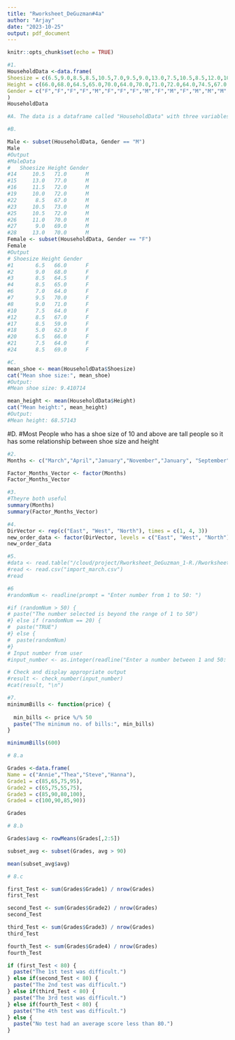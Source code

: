```yaml
---
title: "Rworksheet_DeGuzman#4a"
author: "Arjay"
date: "2023-10-25"
output: pdf_document
---
```


```r
knitr::opts_chunk$set(echo = TRUE)
```

```r
#1.
HouseholdData <-data.frame(
Shoesize = c(6.5,9.0,8.5,8.5,10.5,7.0,9.5,9.0,13.0,7.5,10.5,8.5,12.0,10.5,13.0,11.5,8.5,5.0,10.0,6.5,7.5,8.5,10.5,8.5,10.5,11.0,9.0,13.0),
Height = c(66.0,68.0,64.5,65.0,70.0,64.0,70.0,71.0,72.0,64.0,74.5,67.0,71.0,71.0,77.0,72.0,59.0,62.0,72.0,66.0,64.0,67.0,73.0,69.0,72.0,70.0,69.0,70.0),
Gender = c("F","F","F","F","M","F","F","F","M","F","M","F","M","M","M","M","F","F","M","F","F","M","M","F","M","M","M","M")
)
HouseholdData

#A. The data is a dataframe called "HouseholdData" with three variables: "Shoesize", "Height", and "Gender".
```

```r
#B.

Male <- subset(HouseholdData, Gender == "M")
Male
#Output
#MaleData
#   Shoesize Height Gender
#14     10.5   71.0      M
#15     13.0   77.0      M
#16     11.5   72.0      M
#19     10.0   72.0      M
#22      8.5   67.0      M
#23     10.5   73.0      M
#25     10.5   72.0      M
#26     11.0   70.0      M
#27      9.0   69.0      M
#28     13.0   70.0      M
Female <- subset(HouseholdData, Gender == "F")
Female
#Output
# Shoesize Height Gender
#1       6.5   66.0      F
#2       9.0   68.0      F
#3       8.5   64.5      F
#4       8.5   65.0      F
#6       7.0   64.0      F
#7       9.5   70.0      F
#8       9.0   71.0      F
#10      7.5   64.0      F
#12      8.5   67.0      F
#17      8.5   59.0      F
#18      5.0   62.0      F
#20      6.5   66.0      F
#21      7.5   64.0      F
#24      8.5   69.0      F
```

```r
#C.
mean_shoe <- mean(HouseholdData$Shoesize)
cat("Mean shoe size:", mean_shoe)
#Output: 
#Mean shoe size: 9.410714

mean_height <- mean(HouseholdData$Height)
cat("Mean height:", mean_height)
#Output:
#Mean height: 68.57143
```


#D.
#Most People who has a shoe size of 10 and above are tall people so it has some relationship between shoe size and height


```r
#2.
Months <- c("March","April","January","November","January", "September","October","September","November","August", "January","November","November","February","May","August", "July","December","August","August","September","November","February", "April")

Factor_Months_Vector <- factor(Months)
Factor_Months_Vector
```

```r
#3. 
#Theyre both useful 
summary(Months)
summary(Factor_Months_Vector)
```

```r
#4.
DirVector <- rep(c("East", "West", "North"), times = c(1, 4, 3))
new_order_data <- factor(DirVector, levels = c("East", "West", "North"))
new_order_data
```

```r
#5.
#data <- read.table("/cloud/project/Rworksheet_DeGuzman_1-R./Rworksheets#4a", header=TRUE, sep=",")
#read <- read.csv("import_march.csv")
#read
```

```r
#6
#randomNum <- readline(prompt = "Enter number from 1 to 50: ")

#if (randomNum > 50) {
# paste("The number selected is beyond the range of 1 to 50")
#} else if (randomNum == 20) {
#  paste("TRUE")
#} else {
#  paste(randomNum)
#}
# Input number from user
#input_number <- as.integer(readline("Enter a number between 1 and 50: "))

# Check and display appropriate output
#result <- check_number(input_number)
#cat(result, "\n")
```

```r
#7. 
minimumBills <- function(price) {
 
  min_bills <- price %/% 50
  paste("The minimum no. of bills:", min_bills)
}

minimumBills(600)
```

```r
# 8.a

Grades <-data.frame(
Name = c("Annie","Thea","Steve","Hanna"),
Grade1 = c(85,65,75,95),
Grade2 = c(65,75,55,75),
Grade3 = c(85,90,80,100),
Grade4 = c(100,90,85,90))

Grades
```

```r
# 8.b

Grades$avg <- rowMeans(Grades[,2:5])

subset_avg <- subset(Grades, avg > 90)

mean(subset_avg$avg)
```

```r
# 8.c

first_Test <- sum(Grades$Grade1) / nrow(Grades)
first_Test

second_Test <- sum(Grades$Grade2) / nrow(Grades)
second_Test

third_Test <- sum(Grades$Grade3) / nrow(Grades)
third_Test

fourth_Test <- sum(Grades$Grade4) / nrow(Grades)
fourth_Test

if (first_Test < 80) {
  paste("The 1st test was difficult.")
} else if(second_Test < 80) {
  paste("The 2nd test was difficult.")
} else if(third_Test < 80) {
  paste("The 3rd test was difficult.")
} else if(fourth_Test < 80) {
  paste("The 4th test was difficult.")
} else {
  paste("No test had an average score less than 80.")
}
```

